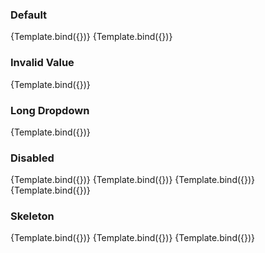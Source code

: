 
<Meta title="Form/CheckComboBox" component={CheckComboBox}/>

### Default
<Canvas>
  <Story name="with value" args={{label: "with value", value: "apostle", options: items}}>
    {Template.bind({})}
  </Story>
  <Story name="with number value" args={{label: "with number value", value: 1, options: number_items}}>
    {Template.bind({})}
  </Story>
</Canvas>

### Invalid Value
<Canvas>
  <Story name="with invalid value" args={{label: "with invalid value", value: "spostore", options: items}}>
    {Template.bind({})}
  </Story>
</Canvas>

### Long Dropdown
<Canvas>
  <Story name="long dropdown" args={{label: "long dropdown", value: null, options: long_items}}>
    {Template.bind({})}
  </Story>
</Canvas>

### Disabled
<Canvas>
  <Story name="disabled with selected" args={{label: "disabled with selected", value: "apostle", options: items, disabled: true}}>
    {Template.bind({})}
  </Story>
  <Story name="disabled empty" args={{label: "disabled empty", value: null, options: items, disabled: true}}>
    {Template.bind({})}
  </Story>
  <Story name="disabled with selected" args={{label: "disabled with selected", value: "apostle", options: items, disabled: true}}>
    {Template.bind({})}
  </Story>
  <Story name="empty items" args={{label: "empty items (disabled implicitly)", value: null, options: []}}>
    {Template.bind({})}
  </Story>
</Canvas>

### Skeleton
<Canvas>
  <Story name="no value and no options" args={{label: "no value and no options"}}>
    {Template.bind({})}
  </Story>
  <Story name="no value" args={{label: "no value", options: items}}>
    {Template.bind({})}
  </Story>
  <Story name="no options" args={{label: "no options", value: "irrelevant"}}>
    {Template.bind({})}
  </Story>
</Canvas>

